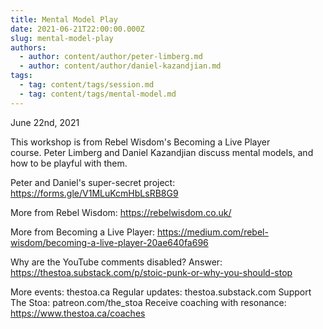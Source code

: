```yaml
---
title: Mental Model Play
date: 2021-06-21T22:00:00.000Z
slug: mental-model-play
authors:
  - author: content/author/peter-limberg.md
  - author: content/author/daniel-kazandjian.md
tags:
  - tag: content/tags/session.md
  - tag: content/tags/mental-model.md
---
```


June 22nd, 2021

This workshop is from Rebel Wisdom's Becoming a Live Player course. Peter Limberg and Daniel Kazandjian discuss mental models, and how to be playful with them.

Peter and Daniel's super-secret project: https://forms.gle/V1MLuKcmHbLsRB8G9

More from Rebel Wisdom: https://rebelwisdom.co.uk/

More from Becoming a Live Player: https://medium.com/rebel-wisdom/becoming-a-live-player-20ae640fa696

Why are the YouTube comments disabled? Answer: https://thestoa.substack.com/p/stoic-punk-or-why-you-should-stop

More events: thestoa.ca
Regular updates: thestoa.substack.com
Support The Stoa: patreon.com/the_stoa
Receive coaching with resonance: https://www.thestoa.ca/coaches
